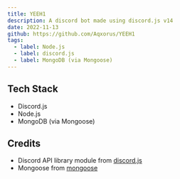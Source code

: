 ```yaml
---
title: YEEH1
description: A discord bot made using discord.js v14
date: 2022-11-13
github: https://github.com/Aqxorus/YEEH1
tags:
  - label: Node.js
  - label: discord.js
  - label: MongoDB (via Mongoose)
---
```


## Tech Stack

- Discord.js
- Node.js
- MongoDB (via Mongoose)

## Credits

- Discord API library module from [discord.js](https://discord.js.org/)
- Mongoose from [mongoose](https://mongoosejs.com/)
